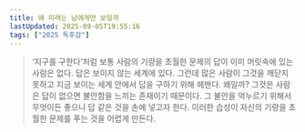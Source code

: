 ```yaml
---
title: 왜 미래는 남에게만 보일까
lastUpdated: 2025-09-05T19:55:16
tags: ["2025 독후감"]
---
```



<Bookmark image="https://shopping-phinf.pstatic.net/main_3244160/32441602214.20221230072257.jpg" url="https://search.shopping.naver.com/book/catalog/32441602214" description="정보혁명이 일어나면서 비즈니스를 둘러싼 환경도 불확실해져 앞이 잘 보이지 않는다. 여러 가지 시점이 교차하고 급격히 변화한다. 이렇듯 앞이 잘 보이지 않는 세계를 상대하는 경우 사물을 보는 시점은 한 가지가 아닌 때가 많다. 논리로 최적해를 구하려고 해도 나오지 않는다. 그런 악조건과 싸워 이겨 살아남는 비즈니스 리더는 대체 누구인가? 그들은 어떤 능력을 가지고 있는가? 그것이 이 책의 주제다."/>

> ‘지구를 구한다’처럼 보통 사람의 기량을 초월한 문제의 답이 이미 머릿속에 있는 사람은 없다. 답은 보이지 않는 세계에 있다. 그런데 많은 사람이 그것을 깨닫지 못하고 지금 보이는 세계 안에서 답을 구하기 위해 헤맨다. 왜일까?
> 그것은 사람은 답이 없으면 불안함을 느끼는 존재이기 때문이다. 그 불안을 억누르기 위해서 무엇이든 좋으니 답 같은 것을 손에 넣고자 한다. 이러한 습성이 자신의 기량을 초월한 문제를 푸는 것을 어렵게 만든다.

